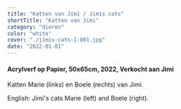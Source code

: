 ```yaml
---
title: "Katten van Jimi / Jimis cats"
shortTitle: "Katten van Jimi"
category: "dieren"
color: "white"
cover: "./jimis-cats-1-001.jpg"
date: "2022-01-01"
---
```

    
#### Acrylverf op Papier, 50x65cm, 2022, Verkocht aan Jimi
Katten Marie (links) en Boele (rechts) van Jimi.


English: Jimi's cats Marie (left) and Boele (right).